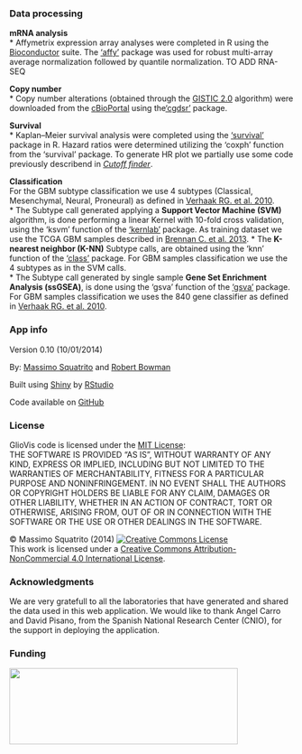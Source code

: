 ### Data processing  
**mRNA analysis**       
* Affymetrix expression array analyses were completed in R using the [Bioconductor](http://bioconductor.org) suite. The [‘affy’](http://www.bioconductor.org/packages/release/bioc/manuals/affy/man/affy.pdf) package was used for robust multi-array average normalization followed by quantile normalization.   TO ADD RNA-SEQ   

**Copy number**     
* Copy number alterations (obtained through the [GISTIC 2.0](http://www.broadinstitute.org/cgi-bin/cancer/publications/pub_paper.cgi?mode=view&paper_id=216&p=t) algorithm) were downloaded from the [cBioPortal](http://www.cbioportal.org/public-portal/index.do) using the[‘cgdsr’](http://cran.r-project.org/web/packages/cgdsr/cgdsr.pdf) package.   

**Survival**         
* Kaplan–Meier survival analysis were completed using the [‘survival’](http://cran.r-project.org/web/packages/survival/survival.pdf) package in R. Hazard ratios were determined utilizing the ‘coxph’ function from the ‘survival’ package. To generate HR plot we partially use some code previously describend in [*Cutoff finder*](http://molpath.charite.de/cutoff/index.jsp).    

**Classification**   
For the GBM subtype classification we use 4 subtypes (Classical, Mesenchymal, Neural, Proneural) as defined in [Verhaak RG. et al. 2010](http://www.ncbi.nlm.nih.gov/pubmed/20129251).   
* The Subtype call generated applying a **Support Vector Machine (SVM)** algorithm, is done performing a linear Kernel with 10-fold cross validation, using the ‘ksvm’ function of the [‘kernlab’](http://cran.r-project.org/web/packages/kernlab/kernlab.pdf) package. As training dataset we use the TCGA GBM samples described in [Brennan C. et al. 2013](http://www.ncbi.nlm.nih.gov/pubmed/24120142).
* The **K-nearest neighbor (K-NN)** Subtype calls, are obtained using the ‘knn’ function of the [‘class’](http://cran.r-project.org/web/packages/class/class.pdf) package. For GBM samples classification we use the 4 subtypes as in the SVM calls.  
* The Subtype call generated  by single sample **Gene Set Enrichment Analysis (ssGSEA)**, is done using the ‘gsva’ function of the [‘gsva’](http://www.bioconductor.org/packages/2.12/bioc/html/GSVA.html) package. For GBM samples classification we uses the 840 gene classifier as defined in [Verhaak RG. et al. 2010](http://www.ncbi.nlm.nih.gov/pubmed/20129251).

### App info

Version 0.10 (10/01/2014)

By: [Massimo Squatrito](http://www.cnio.es/ing/grupos/plantillas/presentacion.asp?grupo=50008938) and [Robert Bowman](http://www.mskcc.org/research/lab/johanna-joyce/member/robert-bowman)

Built using [Shiny](http://www.rstudio.com/shiny) by [RStudio](http://www.rstudio.com)

Code available on [GitHub](https://#github.com/msquatrito/shiny_GlioVis)

### License

GlioVis code is licensed under the [MIT License](http://opensource.org/licenses/mit-license.html):   
THE SOFTWARE IS PROVIDED "AS IS", WITHOUT WARRANTY OF ANY KIND, EXPRESS OR
IMPLIED, INCLUDING BUT NOT LIMITED TO THE WARRANTIES OF MERCHANTABILITY,
FITNESS FOR A PARTICULAR PURPOSE AND NONINFRINGEMENT. IN NO EVENT SHALL THE
AUTHORS OR COPYRIGHT HOLDERS BE LIABLE FOR ANY CLAIM, DAMAGES OR OTHER
LIABILITY, WHETHER IN AN ACTION OF CONTRACT, TORT OR OTHERWISE, ARISING FROM,
OUT OF OR IN CONNECTION WITH THE SOFTWARE OR THE USE OR OTHER DEALINGS IN
THE SOFTWARE.   

&copy; Massimo Squatrito (2014) <a rel="license" href="http://www.creativecommons.org/licenses/by-nc/4.0/"><img alt="Creative Commons License" style="border-width:0" src="cc.png" /></a><br />This work is licensed under a <a rel="license" href="http://www.creativecommons.org/licenses/by-nc/4.0/">Creative Commons Attribution-NonCommercial 4.0 International License</a>. 


### Acknowledgments  
We are very gratefull to all the laboratories that have generated and shared the data used in this web application. We would like to thank Angel Carro and David Pisano, from the Spanish National Research Center (CNIO), for the support in deploying the application.

  
### Funding

<a href ="http://www.seveballesteros.com"><img src="seve.jpg" height = "135"  width = "405"></a>

